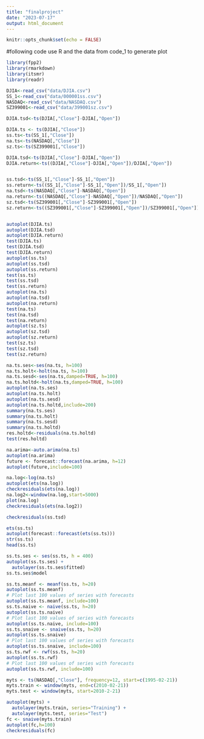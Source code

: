 ```yaml
---
title: "finalproject"
date: "2023-07-17"
output: html_document
---
```


```r
knitr::opts_chunk$set(echo = FALSE)
```

#following code use R and the data from code_1 to generate plot
```r
library(fpp2)
library(rmarkdown)
library(itsmr)
library(readr)
```

```r
DJIA<-read_csv("data/DJIA.csv")
SS_1<-read_csv("data/000001ss.csv")
NASDAQ<-read_csv("data/NASDAQ.csv")
SZ399001<-read_csv("data/399001sz.csv")
```
```r
DJIA.tsd<-ts(DJIA[,"Close"]-DJIA[,"Open"])
```

```r
DJIA.ts <- ts(DJIA[,"Close"])
ss.ts<-ts(SS_1[,"Close"])
na.ts<-ts(NASDAQ[,"Close"])
sz.ts<-ts(SZ399001[,"Close"])

DJIA.tsd<-ts(DJIA[,"Close"]-DJIA[,"Open"])
DJIA.return<-ts((DJIA[,"Close"]-DJIA[,"Open"])/DJIA[,"Open"])


ss.tsd<-ts(SS_1[,"Close"]-SS_1[,"Open"])
ss.return<-ts((SS_1[,"Close"]-SS_1[,"Open"])/SS_1[,"Open"])
na.tsd<-ts(NASDAQ[,"Close"]-NASDAQ[,"Open"])
na.return<-ts((NASDAQ[,"Close"]-NASDAQ[,"Open"])/NASDAQ[,"Open"])
sz.tsd<-ts(SZ399001[,"Close"]-SZ399001[,"Open"])
sz.return<-ts((SZ399001[,"Close"]-SZ399001[,"Open"])/SZ399001[,"Open"])


autoplot(DJIA.ts)
autoplot(DJIA.tsd)
autoplot(DJIA.return)
test(DJIA.ts)
test(DJIA.tsd)
test(DJIA.return)
autoplot(ss.ts)
autoplot(ss.tsd)
autoplot(ss.return)
test(ss.ts)
test(ss.tsd)
test(ss.return)
autoplot(na.ts)
autoplot(na.tsd)
autoplot(na.return)
test(na.ts)
test(na.tsd)
test(na.return)
autoplot(sz.ts)
autoplot(sz.tsd)
autoplot(sz.return)
test(sz.ts)
test(sz.tsd)
test(sz.return)
```
```r
na.ts.ses<-ses(na.ts, h=100)
na.ts.holt<-holt(na.ts, h=100)
na.ts.sesd<-ses(na.ts,damped=TRUE, h=100)
na.ts.holtd<-holt(na.ts,damped=TRUE, h=100)
autoplot(na.ts.ses)
autoplot(na.ts.holt)
autoplot(na.ts.sesd)
autoplot(na.ts.holtd,include=200)
summary(na.ts.ses)
summary(na.ts.holt)
summary(na.ts.sesd)
summary(na.ts.holtd)
res.holtd<-residuals(na.ts.holtd)
test(res.holtd)
```
```r
na.arima<-auto.arima(na.ts)
autoplot(na.arima)
future <- forecast::forecast(na.arima, h=12)
autoplot(future,include=100)
```

```r
na.log<-log(na.ts)
autoplot(ets(na.log))
checkresiduals(ets(na.log))
na.log2<-window(na.log,start=5000)
plot(na.log)
checkresiduals(ets(na.log2))
```

```r
checkresiduals(ss.tsd)
```
```r
ets(ss.ts)
autoplot(forecast::forecast(ets(ss.ts)))
str(ss.ts)
head(ss.ts)

ss.ts.ses <- ses(ss.ts, h = 400)
autoplot(ss.ts.ses) +
  autolayer(ss.ts.ses$fitted)
ss.ts.ses$model
```
```r
ss.ts.meanf <- meanf(ss.ts, h=20)
autoplot(ss.ts.meanf)
# Plot last 100 values of series with forecasts
autoplot(ss.ts.meanf, include=100)
ss.ts.naive <- naive(ss.ts, h=20)
autoplot(ss.ts.naive)
# Plot last 100 values of series with forecasts
autoplot(ss.ts.naive, include=100)
ss.ts.snaive <- snaive(ss.ts, h=20)
autoplot(ss.ts.snaive)
# Plot last 100 values of series with forecasts
autoplot(ss.ts.snaive, include=100)
ss.ts.rwf <- rwf(ss.ts, h=20)
autoplot(ss.ts.rwf)
# Plot last 100 values of series with forecasts
autoplot(ss.ts.rwf, include=100)
```
```r
myts <- ts(NASDAQ[,"Close"], frequency=12, start=c(1995-02-21))
myts.train <- window(myts, end=c(2010-02-21))
myts.test <- window(myts, start=2010-2-21)

autoplot(myts) +
  autolayer(myts.train, series="Training") +
  autolayer(myts.test, series="Test")
fc <- snaive(myts.train)
autoplot(fc,h=100)
checkresiduals(fc)
```




